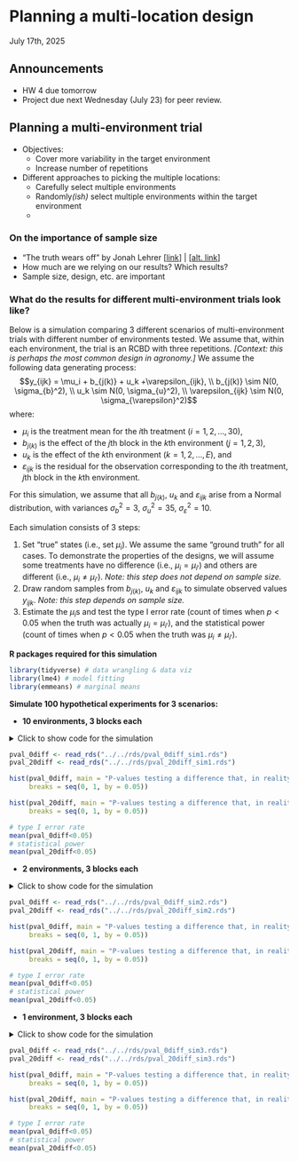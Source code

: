 # Planning a multi-location design
July 17th, 2025  

## Announcements

- HW 4 due tomorrow 
- Project due next Wednesday (July 23) for peer review. 

## Planning a multi-environment trial 

- Objectives: 
  - Cover more variability in the target environment 
  - Increase number of repetitions  
- Different approaches to picking the multiple locations: 
  - Carefully select multiple environments 
  - Randomly*(ish)* select multiple environments within the target environment 
  - 
  
### On the importance of sample size 

- "The truth wears off" by Jonah Lehrer [[link](https://www.newyorker.com/magazine/2010/12/13/the-truth-wears-off)] | [[alt. link](https://sites.ualberta.ca/~ahamann/teaching/renr480/reading/Lehrer_2010_The_truth_wears_off.pdf)] 
- How much are we relying on our results? Which results? 
- Sample size, design, etc. are important 


### What do the results for different multi-environment trials look like?  

Below is a simulation comparing 3 different scenarios of multi-environment trials with different number of environments tested. 
We assume that, within each environment, the trial is an RCBD with three repetitions. 
*[Context: this is perhaps the most common design in agronomy.]* 
We assume the following data generating process: 
$$y_{ijk} = \mu_i + b_{j(k)} + u_k +\varepsilon_{ijk}, \\
b_{j(k)} \sim N(0, \sigma_{b}^2), \\
u_k \sim N(0, \sigma_{u}^2), \\
\varepsilon_{ijk} \sim N(0, \sigma_{\varepsilon}^2)$$
where:

- $\mu_i$ is the treatment mean for the $i$th treatment ($i = 1,2, ..., 30$), 
- $b_{j(k)}$ is the effect of the $j$th block in the $k$th environment ($j = 1,2,3$), 
- $u_k$ is the effect of the $k$th environment ($k = 1,2,..., E$), and 
- $\varepsilon_{ijk}$ is the residual for the observation corresponding to the $i$th treatment, $j$th block in the $k$th environment. 

For this simulation, we assume that all $b_{j(k)}$, $u_k$ and $\varepsilon_{ijk}$ arise from a Normal distribution, with variances $\sigma_{b}^2 = 3$, $\sigma_{u}^2 = 35$, $\sigma_{\varepsilon}^2 = 10$.

Each simulation consists of 3 steps: 

1. Set "true" states (i.e., set $\mu_i$). We assume the same "ground truth" for all cases. To demonstrate the properties of the designs, we will assume some treatments have no difference (i.e., $\mu_i = \mu_{i'}$) and others are different (i.e., $\mu_i \neq \mu_{i'}$). *Note: this step does not depend on sample size.* 
2. Draw random samples from $b_{j(k)}$, $u_k$ and $\varepsilon_{ijk}$ to simulate observed values $y_{ijk}$. *Note: this step depends on sample size.*
3. Estimate the $\mu_i$s and test the type I error rate (count of times when $p<0.05$ when the truth was actually $\mu_i = \mu_{i'}$), and the statistical power (count of times when $p<0.05$ when the truth was $\mu_i \ne \mu_{i'}$). 


**R packages required for this simulation** 
```r
library(tidyverse) # data wrangling & data viz  
library(lme4) # model fitting
library(emmeans) # marginal means 
```

**Simulate 100 hypothetical experiments for 3 scenarios:** 

- **10 environments, 3 blocks each**

<details>
<summary>Click to show code for the simulation</summary>

```r
sigma_env.truth <- 35 
sigma_block.truth <- 3 
sigma.truth <- 10 

trts <- paste("t", 11:40, sep = "")
n_envs <- 10
n_rep <- 3
n_sims <- 100

df_me <- expand.grid(trt = trts,
                     rep = 1:n_rep, 
                     environm = paste("e", 11:(10+n_envs), sep = ""))

pval_0diff <- numeric(n_sims)
pval_20diff <- numeric(n_sims)

for (i in 1:n_sims) {
  env_re <- rnorm(n_envs, 0, sigma_env.truth)
  block_re <- rnorm(n_envs*n_rep, 0, sigma_block.truth)
  
  df_envs <- data.frame(environm = paste("e", 11:(10+n_envs), sep = ""), 
                        env_re)
  df_blocks <- expand.grid(environm = paste("e", 11:(10+n_envs), sep = ""),
                           rep = 1:n_rep) %>% 
    mutate(block_re = block_re)
  
  df_me <- df_me %>%
    mutate(mu_t = case_when(trt == "t11" ~ 200, 
                            trt == "t12" ~ 200, 
                            trt == "t13" ~ 180, 
                            .default = 220)) %>% 
    left_join(df_envs) %>% 
    left_join(df_blocks) %>% 
    mutate(e = rnorm(nrow(df_me), 0, sigma.truth), 
           y = mu_t + env_re + block_re + e)
  
  
  m <- lmer(y ~ trt + (1|environm/rep), data = df_me)
  pval_0diff[i] <- as.data.frame(emmeans(m, ~ trt, contr = list(c(1, -1, rep(0, 28))))$contr)$p.value
  pval_20diff[i] <- as.data.frame(emmeans(m, ~ trt, contr = list(c(1, 0, 0, -1, rep(0, 26))))$contr)$p.value
} 
```

</details>

```r
pval_0diff <- read_rds("../../rds/pval_0diff_sim1.rds")
pval_20diff <- read_rds("../../rds/pval_20diff_sim1.rds")
```

```r
hist(pval_0diff, main = "P-values testing a difference that, in reality, is zero. E = 10", 
     breaks = seq(0, 1, by = 0.05))
```

```r
hist(pval_20diff, main = "P-values testing a difference that, in reality, is 20. E = 10", 
     breaks = seq(0, 1, by = 0.05))
```

```r
# type I error rate
mean(pval_0diff<0.05)
# statistical power
mean(pval_20diff<0.05)
```

- **2 environments, 3 blocks each**

<details>
<summary>Click to show code for the simulation</summary>

```r
sigma_env.truth <- 35 
sigma_block.truth <- 3 
sigma.truth <- 10 

trts <- paste("t", 11:40, sep = "")
n_envs <- 2
n_rep <- 3
n_sims <- 100

df_me <- expand.grid(trt = trts,
                     rep = 1:n_rep, 
                     environm = paste("e", 11:(10+n_envs), sep = ""))

pval_0diff <- numeric(n_sims)
pval_20diff <- numeric(n_sims)

set.seed(3)
for (i in 1:n_sims) {
  env_re <- rnorm(n_envs, 0, sigma_env.truth)
  block_re <- rnorm(n_envs*n_rep, 0, sigma_block.truth)
  
  df_envs <- data.frame(environm = paste("e", 11:(10+n_envs), sep = ""), 
                        env_re)
  df_blocks <- expand.grid(environm = paste("e", 11:(10+n_envs), sep = ""),
                           rep = 1:n_rep) %>% 
    mutate(block_re = block_re)
  
  df_me <- df_me %>%
    mutate(mu_t = case_when(trt == "t10" ~ 200, 
                            trt == "t11" ~ 200, 
                            trt == "t12" ~ 180, 
                            .default = 220)) %>% 
    left_join(df_envs) %>% 
    left_join(df_blocks) %>% 
    mutate(e = rnorm(nrow(df_me), 0, sigma.truth), 
           y = mu_t + env_re + block_re + e)
  
  
  m <- lmer(y ~ trt + (1|environm/rep), data = df_me)
  pval_0diff[i] <- as.data.frame(emmeans(m, ~ trt, contr = list(c(1, -1, rep(0, 28))))$contr)$p.value
  pval_20diff[i] <- as.data.frame(emmeans(m, ~ trt, contr = list(c(1, 0, 0, -1, rep(0, 26))))$contr)$p.value
}
```

</details>


```r
pval_0diff <- read_rds("../../rds/pval_0diff_sim2.rds")
pval_20diff <- read_rds("../../rds/pval_20diff_sim2.rds")
```

```r
hist(pval_0diff, main = "P-values testing a difference that, in reality, is zero. E = 2", 
     breaks = seq(0, 1, by = 0.05))
```

```r
hist(pval_20diff, main = "P-values testing a difference that, in reality, is 20. E = 2", 
     breaks = seq(0, 1, by = 0.05))
```

```r
# type I error rate
mean(pval_0diff<0.05)
# statistical power
mean(pval_20diff<0.05)
```

- **1 environment, 3 blocks each**

<details>
<summary>Click to show code for the simulation</summary>

```r
sigma_env.truth <- 35 
sigma_block.truth <- 3 
sigma.truth <- 10 

trts <- paste("t", 11:40, sep = "")
n_envs <- 1
n_rep <- 3
n_sims <- 100

df_me <- expand.grid(trt = trts,
                     rep = 1:n_rep, 
                     environm = paste("e", 11:(10+n_envs), sep = ""))

pval_0diff <- numeric(n_sims)
pval_20diff <- numeric(n_sims)

set.seed(3)
for (i in 1:n_sims) {
  env_re <- rnorm(n_envs, 0, sigma_env.truth)
  block_re <- rnorm(n_envs*n_rep, 0, sigma_block.truth)
  
  df_envs <- data.frame(environm = paste("e", 11:(10+n_envs), sep = ""), 
                        env_re)
  df_blocks <- expand.grid(environm = paste("e", 11:(10+n_envs), sep = ""),
                           rep = 1:n_rep) %>% 
    mutate(block_re = block_re)
  
  df_me <- df_me %>%
    mutate(mu_t = case_when(trt == "t10" ~ 200, 
                            trt == "t11" ~ 200, 
                            trt == "t12" ~ 180, 
                            .default = 220)) %>% 
    left_join(df_envs) %>% 
    left_join(df_blocks) %>% 
    mutate(e = rnorm(nrow(df_me), 0, sigma.truth), 
           y = mu_t + env_re + block_re + e)
  
  
  m <- lmer(y ~ trt + (1|rep), data = df_me)
  pval_0diff[i] <- as.data.frame(emmeans(m, ~ trt, contr = list(c(1, -1, rep(0, 28))))$contr)$p.value
  pval_20diff[i] <- as.data.frame(emmeans(m, ~ trt, contr = list(c(1, 0, 0, -1, rep(0, 26))))$contr)$p.value
}
```

</details>

```r
pval_0diff <- read_rds("../../rds/pval_0diff_sim3.rds")
pval_20diff <- read_rds("../../rds/pval_20diff_sim3.rds")
```

```r
hist(pval_0diff, main = "P-values testing a difference that, in reality, is zero. E = 1", 
     breaks = seq(0, 1, by = 0.05))
```

```r
hist(pval_20diff, main = "P-values testing a difference that, in reality, is 20. E = 1", 
     breaks = seq(0, 1, by = 0.05))
```

```r
# type I error rate
mean(pval_0diff<0.05)
# statistical power
mean(pval_20diff<0.05)
```





